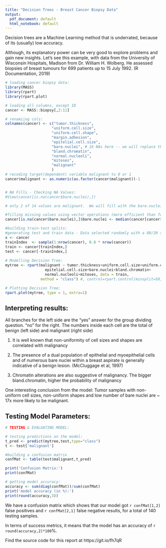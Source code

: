 ```yaml
---
title: "Decision Trees - Breast Cancer Biopsy Data"
output:
  pdf_document: default
  html_notebook: default
---
```


Decision trees are a Machine Learning method that is underrated, because of its (usually) low accuracy.  

Although, its explanatory power can be very good to explore problems and gain new insights.
Let's see this example, with data from the University of Wisconsin Hospitals, Madison from Dr. William H. Wolberg. He assessed biopsies of breast tumours for 699 patients up to 15 July 1992. (R Documentation, 2019)

```r
# loading cancer biopsy data:
library(MASS)
library(rpart)
library(rpart.plot)

# loading all columns, except ID
cancer <- MASS::biopsy[,2:11]

# renamiing cols:
colnames(cancer) <- c("tumor.thickness",
                     "uniform.cell.size",
                     "uniform.cell.shape",
                     "margin.adhesion",
                     "epitelial.cell.size",
                     "bare.nuclei", # 16 NAs here -- we will replace them by medians
                     "bland.chromatin",
                     "normal.nucleoli",
                     "mitoses",
                     "malignant"
                     )
# recoding target(dependent) variable malignant to 0 or 1
cancer$malignant <- as.numeric(as.factor(cancer$malignant))-1


# NA Fills - Checking NA Values:
#View(cancer[is.na(cancer$bare.nuclei),])

# only 2 of 14 values are malignant.  We will fill with the bare.nuclei median value for benign tumors

#filling missing values using vector operations (more efficient than for loops!)
cancer[is.na(cancer$bare.nuclei),]$bare.nuclei <- median(cancer[cancer$malignant == 0,]$bare.nuclei, na.rm = T)

#building train-test splits:
#generating test and train data - Data selected randomly with a 80/20 split
x <- cancer
trainIndex  <- sample(1:nrow(cancer), 0.8 * nrow(cancer))
train <- cancer[trainIndex,]
test <- cancer[-trainIndex,]
  
# Modelling Decision Tree:
mytree <- rpart(malignant ~ tumor.thickness+uniform.cell.size+uniform.cell.shape+margin.adhesion+
                  epitelial.cell.size+bare.nuclei+bland.chromatin+
                  normal.nucleoli+mitoses, data = train, 
                method = "class") #, control=rpart.control(minsplit=50, cp=0.013))

# Plotting Decision Tree:
rpart.plot(mytree, type = 1, extra=1)


```

## Interpreting results:

All branches for the left side are the "yes" answer for the group dividing question. "no" for the right.
The numbers inside each cell are the total of benign (left side) and malignant (right side)

1. It is well known that non-uniformity of cell sizes and shapes are correlated with malignancy

2. The presence of a dual population of epithelial and myoepithelial cells and of numerous bare nuclei within a breast aspirate is generally indicative of a benign lesion. (McCluggage et al, 1997)

3. Chromatin alterations are also suggestive of malignancy. The bigger bland.chromatin, higher the probability of malignancy

One interesting conclusion from the model:  Tumor samples with non-uniform cell sizes, non-uniform shapes and low number of bare nuclei are ~ 17x more likely to be malignant.

## Testing Model Parameters:

```r
# TESTING & EVALUATING MODEL:

# testing predictions on the model:
t_pred <- predict(mytree,test,type="class")
t <- test['malignant']

#building a confusion matrix
confMat <- table(test$malignant,t_pred)

print('Confusion Matrix:')
print(confMat)

# getting model accuracy:
accuracy <- sum(diag(confMat))/sum(confMat)
print('model accuracy (in %):')
print(round(accuracy,3)) 
```

We have a confusion matrix which shows that our model got `r confMat[1,2]` false positives and `r confMat[2,1]` false negative results, for a total of 140 testing samples.

In terms of success metrics, it means that the model has an accuracy of `r round(accuracy,2)*100`%.

Find the source code for this report at https://git.io/fh7qR